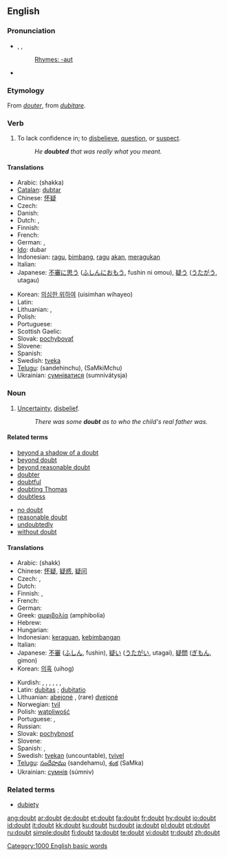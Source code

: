 ==English==

{{rank|hard|ask|question|410|doubt|around|black|lady}}

===Pronunciation===
* {{enPR|dout}}, {{IPA|/daʊt/}}, {{SAMPA|/daUt/}}
*: [[Rhymes:English:-aʊt|Rhymes: -aʊt]]
* {{audio|en-us-doubt.ogg|Audio (US)}}

===Etymology===
From {{OF.}} ''[[douter]]'', from {{L.}} ''[[dubitare]]''.

===Verb===
{{en-verb}}

# To lack confidence in; to [[disbelieve]], [[question]], or [[suspect]].
#: ''He '''doubted''' that was really what you meant.''

====Translations====
{{trans-top|to lack confidence in something}}
* Arabic: {{Arab|[[شكّ]]}}  (shakka)
* [[Catalan]]: [[dubtar]]
* Chinese: [[怀疑]]
* Czech: {{t-|cs|pochybovat}}
* Danish: {{t-|da|tvivle}}
* Dutch: {{t+|nl|twijfelen}}, {{t+|nl|betwijfelen}}
* Finnish: {{t+|fi|epäillä}}
* French: {{t+|fr|douter}}
* German: {{t-|de|bezweifeln}}, {{t+|de|zweifeln}}
* [[Ido]]: dubar
* Indonesian: [[ragu]], [[bimbang]], [[ragu]] [[akan]], [[ragu|meragukan]]
* Italian: {{t+|it|dubitare}}
* Japanese: [[不審]]に[[思う]] ([[ふしん]]に[[おもう]], fushin ni omou), [[疑う]] ([[うたがう]], utagau)
{{trans-mid}}
* Korean: [[의심한 위하여]] (uisimhan wihayeo)
* Latin: {{t-|la|dubitare}}
* Lithuanian: {{t+|lt|abejoti|xs=Lithuanian}}, {{t+|lt|dvejoti|xs=Lithuanian}}
* Polish: {{t+|pl|wątpić}}
* Portuguese: {{t+|pt|duvidar}}
* Scottish Gaelic: {{t-|gd|teagamh|m|xs=Scottish Gaelic}}
* Slovak: [[pochybovať]]
* Slovene: {{t+|sl|dvomiti}}
* Spanish: {{t-|es|dudar}}
* Swedish: [[tveka]]
* [[Telugu]]: {{t|te|సందేహించు|sc=Telu}} (sandehinchu), {{t|te|శంకించు|sc=Telu}} (SaMkiMchu)
* Ukrainian: [[сумніватися]] (sumnivátysja)
{{trans-bottom}}

===Noun===
{{wikipedia}}
{{en-noun}}

# [[uncertainty|Uncertainty]], [[disbelief]].
#: ''There was some '''doubt''' as to who the child's real father was.''

====Related terms====
{{top2}}
* [[beyond a shadow of a doubt]]
* [[beyond doubt]]
* [[beyond reasonable doubt]]
* [[doubter]]
* [[doubtful]]
* [[doubting Thomas]]
* [[doubtless]]
{{mid2}}
* [[no doubt]]
* [[reasonable doubt]]
* [[undoubtedly]]
* [[without doubt]]
{{bottom}}

====Translations====
{{trans-top|uncertainty}}
* Arabic: {{Arab|[[شكّ]]}} (shakk)
* Chinese: [[怀疑]], [[疑惑]], [[疑问]]
* Czech: {{t-|cs|pochybnost|f}}, {{t-|cs|pochyba|f}}
* Dutch: {{t+|nl|twijfel|f}}
* Finnish: {{t+|fi|epäily}}, {{t-|fi|epäröinti}}
* French: {{t+|fr|doute|f}}
* German: {{t+|de|Zweifel|m}}
* Greek: [[αμφιβολία]] (amphibolía)
* Hebrew: {{he-translation|ספק|saféq}} {{m}}
* Hungarian: {{t+|hu|kétség}}
* Indonesian: [[ragu|keraguan]], [[bimbang|kebimbangan]]
* Italian: {{t+|it|dubbio|m}}
* Japanese: [[不審]] ([[ふしん]], fushin), [[疑い]] ([[うたがい]], utagai), [[疑問]] ([[ぎもん]], gimon)
* Korean: [[의혹]] (uihog)
{{trans-mid}}
* Kurdish: {{t+|ku|guman|f}}, {{t+|ku|şik|f}}, {{t|ku|şube|f}}, {{t|ku|gûş|f}}, {{t|ku|hulhul|f}}, {{t|ku|şûf|f}}, {{t+|ku|گومان|sc=KUchar}}
* Latin: [[dubitas]] {{f}}; [[dubitatio]] {{f}}
* Lithuanian: [[abejonė]] {{f}},  (rare) [[dvejonė]] {{f}}
* Norwegian: [[tvil]] {{m}}
* Polish: [[wątpliwość]] {{f}}
* Portuguese: {{t+|pt|dúvida|f}}, {{t+|pt|incerteza|f}}
* Russian: {{t+|ru|сомнение|tr=somneniye|sc=Cyrl}}
* Slovak: [[pochybnosť]] {{f}}
* Slovene: {{t+|sl|dvom|m}}
* Spanish: {{t+|es|duda|f}}, {{t+|es|incertidumbre|f}}
* Swedish: [[tvekan]] (uncountable), [[tvivel]] {{n}}
* [[Telugu]]: [[సందేహము]] (sandehamu), [[శంక]] (SaMka)
* Ukrainian: [[сумнів]] (súmniv) {{m}}
{{trans-bottom}}

===Related terms===
* [[dubiety]] {{pos_n}}

[[Category:1000 English basic words]]

[[ang:doubt]]
[[ar:doubt]]
[[de:doubt]]
[[et:doubt]]
[[fa:doubt]]
[[fr:doubt]]
[[hy:doubt]]
[[io:doubt]]
[[id:doubt]]
[[it:doubt]]
[[kk:doubt]]
[[ku:doubt]]
[[hu:doubt]]
[[ja:doubt]]
[[pl:doubt]]
[[pt:doubt]]
[[ru:doubt]]
[[simple:doubt]]
[[fi:doubt]]
[[ta:doubt]]
[[te:doubt]]
[[vi:doubt]]
[[tr:doubt]]
[[zh:doubt]]